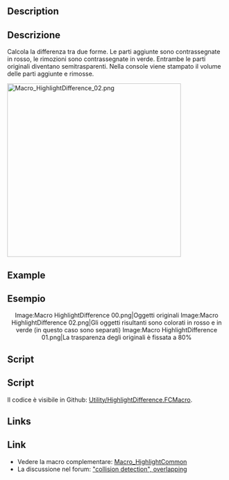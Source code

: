 <languages/>

<div class="mw-translate-fuzzy">
{{Macro/it
|Name=HighlightDifference
|Translate=Evidenzia differenze
|Description=Calcola le differenze tra due forme
|Author=Gaël Ecorchard
|Version=1.0
|Date=2015-09-24
}}
</div>

==Description==

<div class="mw-translate-fuzzy">
==Descrizione==
Calcola la differenza tra due forme. Le parti aggiunte sono contrassegnate in rosso, le rimozioni sono contrassegnate in verde. Entrambe le parti originali diventano semitrasparenti. Nella console viene stampato il volume delle parti aggiunte e rimosse.
</div>

{{Codeextralink|https://raw.githubusercontent.com/FreeCAD/FreeCAD-macros/master/Utility/HighlightDifference.FCMacro}}

[[File:Macro HighlightDifference 02.png|400px]]
{{Caption|Result difference two objects created}}

==Example==

<div class="mw-translate-fuzzy">
==Esempio==
<center>
<gallery widths="200" heights="220">
Image:Macro HighlightDifference 00.png|Oggetti originali
Image:Macro HighlightDifference 02.png|Gli oggetti risultanti sono colorati in rosso e in verde (in questo caso sono separati)
Image:Macro HighlightDifference 01.png|La trasparenza degli originali è fissata a 80%
</gallery>
</center>
{{clear}}
</div>

==Script==

<div class="mw-translate-fuzzy">
==Script==
Il codice è visibile in Github: [https://github.com/FreeCAD/FreeCAD-macros/blob/master/Utility/HighlightDifference.FCMacro Utility/HighlightDifference.FCMacro].
</div>

==Links==

<div class="mw-translate-fuzzy">
==Link==
* Vedere la macro complementare: [[Macro_HighlightCommon/it|Macro_HighlightCommon]]
* La discussione nel forum: [http://forum.freecadweb.org/viewtopic.php?f=22&t=12426 "collision detection", overlapping]
</div>